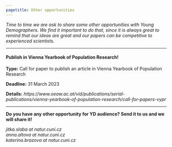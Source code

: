 ---
pagetitle: Other opportunities
---

<link rel="stylesheet" href="styles.css" type="text/css">

*Time to time we are ask to share some other opportunities with Young Demographers. We find it important to do that, since it is always great to remind that our ideas are great and our papers can be competitive to experienced scientists.*  


***

#### Publish in Vienna Yearbook of Population Research!  
**Type:** Call for paper to publish an article in Vienna Yearbook of Population Research  

**Deadline:** 31 March 2023   

**Details:** *https://www.oeaw.ac.at/vid/publications/serial-publications/vienna-yearbook-of-population-research/call-for-papers-vypr* 


***

**Do you have any other opportunity for YD audience? Send it to us and we will share it!**  

*jitka.slaba at natur.cuni.cz*  
*anna.altova at natur.cuni.cz*   
*katerina.brazova at natur.cuni.cz*   